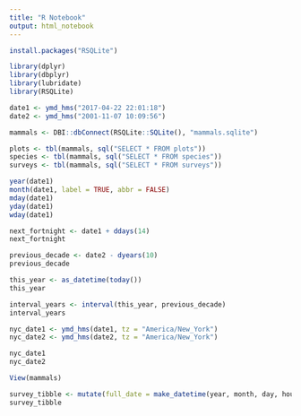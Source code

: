 ```yaml
---
title: "R Notebook"
output: html_notebook
---
```


```r
install.packages("RSQLite")
```


```r
library(dplyr)
library(dbplyr)
library(lubridate)
library(RSQLite)

date1 <- ymd_hms("2017-04-22 22:01:18")
date2 <- ymd_hms("2001-11-07 10:09:56")

mammals <- DBI::dbConnect(RSQLite::SQLite(), "mammals.sqlite")

plots <- tbl(mammals, sql("SELECT * FROM plots"))
species <- tbl(mammals, sql("SELECT * FROM species"))
surveys <- tbl(mammals, sql("SELECT * FROM surveys"))
```

```r
year(date1)
month(date1, label = TRUE, abbr = FALSE)
mday(date1)
yday(date1)
wday(date1)
```

```r
next_fortnight <- date1 + ddays(14)
next_fortnight
```

```r
previous_decade <- date2 - dyears(10)
previous_decade
```

```r
this_year <- as_datetime(today())
this_year
```

```r
interval_years <- interval(this_year, previous_decade)
interval_years
```

```r
nyc_date1 <- ymd_hms(date1, tz = "America/New_York")
nyc_date2 <- ymd_hms(date2, tz = "America/New_York")

nyc_date1
nyc_date2
```

```r
View(mammals)
```

```r
survey_tibble <- mutate(full_date = make_datetime(year, month, day, hour, minute))
survey_tibble
```

